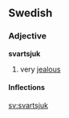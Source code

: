 ==Swedish==
===Adjective===
'''svartsjuk'''

# very [[jealous]]

====Inflections====
{{sv-adj-un|svartsjuk|svartsjukt|svartsjuke|svartsjuka}}
{{sv-mermest}}

[[sv:svartsjuk]]